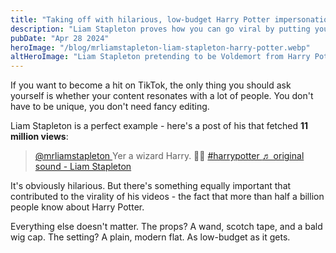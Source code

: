 ```yaml
---
title: "Taking off with hilarious, low-budget Harry Potter impersonations"
description: "Liam Stapleton proves how you can go viral by putting your own spin on something that a lot of people are familiar with."
pubDate: "Apr 28 2024"
heroImage: "/blog/mrliamstapleton-liam-stapleton-harry-potter.webp"
altHeroImage: "Liam Stapleton pretending to be Voldemort from Harry Potter by wearing a bald wig cap and using scotch tape to pull up his nose."
---
```


If you want to become a hit on TikTok, the only thing you should ask yourself
is whether your content resonates with a lot of people. You don't have to be unique,
you don't need fancy editing.

Liam Stapleton is a perfect example - here's a post of his that fetched **11 million views**:

<div>
  <blockquote
    class="tiktok-embed"
    cite="https://www.tiktok.com/@mrliamstapleton/video/7332000388729621762"
    data-video-id="7332000388729621762"
    style="max-width: 605px;min-width: 325px;"
  >
    <section>
      <a
        target="_blank"
        title="@mrliamstapleton"
        href="https://www.tiktok.com/@mrliamstapleton?refer=embed"
      >
        @mrliamstapleton
      </a>
      Yer a wizard Harry. 🧙‍♀️
      <a
        title="harrypotter"
        target="_blank"
        href="https://www.tiktok.com/tag/harrypotter?refer=embed"
      >
        #harrypotter
      </a>
      <a
        target="_blank"
        title="♬ original sound - Liam Stapleton"
        href="https://www.tiktok.com/music/original-sound-7332000507806567169?refer=embed"
      >
        ♬ original sound - Liam Stapleton
      </a>
    </section>
  </blockquote>
  <script async src="https://www.tiktok.com/embed.js"></script>
</div>

It's obviously hilarious. But there's something equally important that contributed
to the virality of his videos - the fact that more than half a billion people know about
Harry Potter.

Everything else doesn't matter. The props? A wand, scotch tape, and a bald
wig cap. The setting? A plain, modern flat. As low-budget as it gets.
